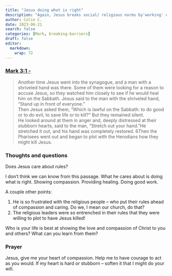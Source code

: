 ```yaml
---
title: "Jesus doing what is right"
description: "Again, Jesus breaks social/ religious norms by'working' on the Sabbath"
author: Colin C.
date: 2023-06-21
search: false
categories: [Mark, breaking-barriers]
draft: false
editor: 
  markdown: 
    wrap: 72
---
```


### [Mark 3:1 - ](https://www.bible.com/bible/111/MRK.2.NIV)

> Another time Jesus went into the synagogue, and a man with a shriveled hand was there. Some of them were looking for a reason to accuse Jesus, so they watched him closely to see if he would heal him on the Sabbath. Jesus said to the man with the shriveled hand, “Stand up in front of everyone.”\
Then Jesus asked them, “Which is lawful on the Sabbath: to do good or to do evil, to save life or to kill?” But they remained silent.\
He looked around at them in anger and, deeply distressed at their stubborn hearts, said to the man, “Stretch out your hand.”He stretched it out, and his hand was completely restored. 6Then the Pharisees went out and began to plot with the Herodians how they might kill Jesus.

### Thoughts and questions

Does Jesus care about rules? 

I don't think we can know from this passage.  What he cares about is doing what is right.  Showing compassion.  Providing healing.  Doing good work. 

A couple other points: 

1.   He is so frustrated with the religious people -- who put their rules ahead of compassion and caring.  Do we, I mean our church, do that? 
2.   The religious leaders were so entrenched in their rules that they were willing to plot to have Jesus killed! 

Who is your life is best at showing the love and compassion of Christ to you and others?  What can you learn from them?

### Prayer

Jesus, give me your heart of compassion.  Help me to have courage to act as you would. If my heart is hard or stubborn -- soften it that I might do your will.  

